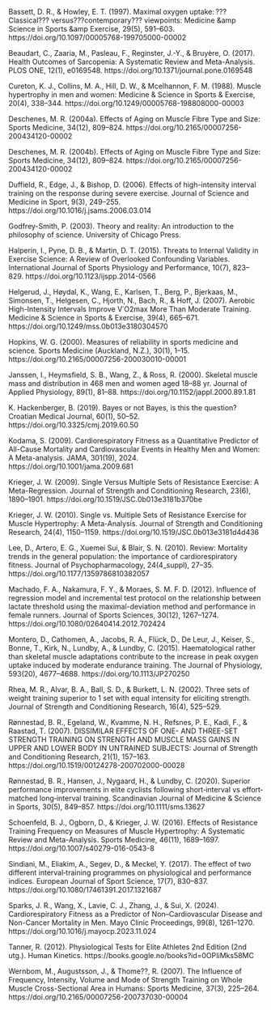 Bassett, D. R., & Howley, E. T. (1997). Maximal oxygen uptake: ???Classical??? versus???contemporary??? viewpoints: Medicine &amp Science in Sports &amp Exercise, 29(5), 591–603. https://doi.org/10.1097/00005768-199705000-00002

Beaudart, C., Zaaria, M., Pasleau, F., Reginster, J.-Y., & Bruyère, O. (2017). Health Outcomes of Sarcopenia: A Systematic Review and Meta-Analysis. PLOS ONE, 12(1), e0169548. https://doi.org/10.1371/journal.pone.0169548

Cureton, K. J., Collins, M. A., Hill, D. W., & Mcelhannon, F. M. (1988). Muscle hypertrophy in men and women: Medicine & Science in Sports & Exercise, 20(4), 338–344. https://doi.org/10.1249/00005768-198808000-00003

Deschenes, M. R. (2004a). Effects of Aging on Muscle Fibre Type and Size: Sports Medicine, 34(12), 809–824. https://doi.org/10.2165/00007256-200434120-00002

Deschenes, M. R. (2004b). Effects of Aging on Muscle Fibre Type and Size: Sports Medicine, 34(12), 809–824. https://doi.org/10.2165/00007256-200434120-00002

Duffield, R., Edge, J., & Bishop, D. (2006). Effects of high-intensity interval training on the response during severe exercise. Journal of Science and Medicine in Sport, 9(3), 249–255. https://doi.org/10.1016/j.jsams.2006.03.014

Godfrey-Smith, P. (2003). Theory and reality: An introduction to the philosophy of science. University of Chicago Press.

Halperin, I., Pyne, D. B., & Martin, D. T. (2015). Threats to Internal Validity in Exercise Science: A Review of Overlooked Confounding Variables. International Journal of Sports Physiology and Performance, 10(7), 823–829. https://doi.org/10.1123/ijspp.2014-0566

Helgerud, J., Høydal, K., Wang, E., Karlsen, T., Berg, P., Bjerkaas, M., Simonsen, T., Helgesen, C., Hjorth, N., Bach, R., & Hoff, J. (2007). Aerobic High-Intensity Intervals Improve V˙O2max More Than Moderate Training. Medicine & Science in Sports & Exercise, 39(4), 665–671. https://doi.org/10.1249/mss.0b013e3180304570

Hopkins, W. G. (2000). Measures of reliability in sports medicine and science. Sports Medicine (Auckland, N.Z.), 30(1), 1–15. https://doi.org/10.2165/00007256-200030010-00001

Janssen, I., Heymsfield, S. B., Wang, Z., & Ross, R. (2000). Skeletal muscle mass and distribution in 468 men and women aged 18–88 yr. Journal of Applied Physiology, 89(1), 81–88. https://doi.org/10.1152/jappl.2000.89.1.81

K. Hackenberger, B. (2019). Bayes or not Bayes, is this the question? Croatian Medical Journal, 60(1), 50–52. https://doi.org/10.3325/cmj.2019.60.50

Kodama, S. (2009). Cardiorespiratory Fitness as a Quantitative Predictor of All-Cause Mortality and Cardiovascular Events in Healthy Men and Women: A Meta-analysis. JAMA, 301(19), 2024. https://doi.org/10.1001/jama.2009.681

Krieger, J. W. (2009). Single Versus Multiple Sets of Resistance Exercise: A Meta-Regression. Journal of Strength and Conditioning Research, 23(6), 1890–1901. https://doi.org/10.1519/JSC.0b013e3181b370be

Krieger, J. W. (2010). Single vs. Multiple Sets of Resistance Exercise for Muscle Hypertrophy: A Meta-Analysis. Journal of Strength and Conditioning Research, 24(4), 1150–1159. https://doi.org/10.1519/JSC.0b013e3181d4d436

Lee, D., Artero, E. G., Xuemei Sui, & Blair, S. N. (2010). Review: Mortality trends in the general population: the importance of cardiorespiratory fitness. Journal of Psychopharmacology, 24(4_suppl), 27–35. https://doi.org/10.1177/1359786810382057

Machado, F. A., Nakamura, F. Y., & Moraes, S. M. F. D. (2012). Influence of regression model and incremental test protocol on the relationship between lactate threshold using the maximal-deviation method and performance in female runners. Journal of Sports Sciences, 30(12), 1267–1274. https://doi.org/10.1080/02640414.2012.702424

Montero, D., Cathomen, A., Jacobs, R. A., Flück, D., De Leur, J., Keiser, S., Bonne, T., Kirk, N., Lundby, A., & Lundby, C. (2015). Haematological rather than skeletal muscle adaptations contribute to the increase in peak oxygen uptake induced by moderate endurance training. The Journal of Physiology, 593(20), 4677–4688. https://doi.org/10.1113/JP270250

Rhea, M. R., Alvar, B. A., Ball, S. D., & Burkett, L. N. (2002). Three sets of weight training superior to 1 set with equal intensity for eliciting strength. Journal of Strength and Conditioning Research, 16(4), 525–529.

Rønnestad, B. R., Egeland, W., Kvamme, N. H., Refsnes, P. E., Kadi, F., & Raastad, T. (2007). DISSIMILAR EFFECTS OF ONE- AND THREE-SET STRENGTH TRAINING ON STRENGTH AND MUSCLE MASS GAINS IN UPPER AND LOWER BODY IN UNTRAINED SUBJECTS: Journal of Strength and Conditioning Research, 21(1), 157–163. https://doi.org/10.1519/00124278-200702000-00028

Rønnestad, B. R., Hansen, J., Nygaard, H., & Lundby, C. (2020). Superior performance improvements in elite cyclists following short‐interval vs effort‐matched long‐interval training. Scandinavian Journal of Medicine & Science in Sports, 30(5), 849–857. https://doi.org/10.1111/sms.13627

Schoenfeld, B. J., Ogborn, D., & Krieger, J. W. (2016). Effects of Resistance Training Frequency on Measures of Muscle Hypertrophy: A Systematic Review and Meta-Analysis. Sports Medicine, 46(11), 1689–1697. https://doi.org/10.1007/s40279-016-0543-8

Sindiani, M., Eliakim, A., Segev, D., & Meckel, Y. (2017). The effect of two different interval‐training programmes on physiological and performance indices. European Journal of Sport Science, 17(7), 830–837. https://doi.org/10.1080/17461391.2017.1321687

Sparks, J. R., Wang, X., Lavie, C. J., Zhang, J., & Sui, X. (2024). Cardiorespiratory Fitness as a Predictor of Non–Cardiovascular Disease and Non-Cancer Mortality in Men. Mayo Clinic Proceedings, 99(8), 1261–1270. https://doi.org/10.1016/j.mayocp.2023.11.024

Tanner, R. (2012). Physiological Tests for Elite Athletes 2nd Edition (2nd utg.). Human Kinetics. https://books.google.no/books?id=0OPIiMks58MC

Wernbom, M., Augustsson, J., & Thome??, R. (2007). The Influence of Frequency, Intensity, Volume and Mode of Strength Training on Whole Muscle Cross-Sectional Area in Humans: Sports Medicine, 37(3), 225–264. https://doi.org/10.2165/00007256-200737030-00004
